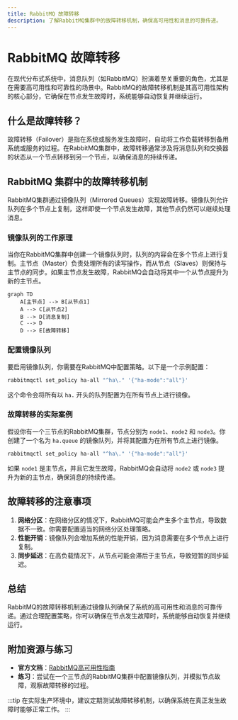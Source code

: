 ```yaml
---
title: RabbitMQ 故障转移
description: 了解RabbitMQ集群中的故障转移机制，确保高可用性和消息的可靠传递。
---
```


# RabbitMQ 故障转移

在现代分布式系统中，消息队列（如RabbitMQ）扮演着至关重要的角色，尤其是在需要高可用性和可靠性的场景中。RabbitMQ的故障转移机制是其高可用性架构的核心部分，它确保在节点发生故障时，系统能够自动恢复并继续运行。

## 什么是故障转移？

故障转移（Failover）是指在系统或服务发生故障时，自动将工作负载转移到备用系统或服务的过程。在RabbitMQ集群中，故障转移通常涉及将消息队列和交换器的状态从一个节点转移到另一个节点，以确保消息的持续传递。

## RabbitMQ 集群中的故障转移机制

RabbitMQ集群通过镜像队列（Mirrored Queues）实现故障转移。镜像队列允许队列在多个节点上复制，这样即使一个节点发生故障，其他节点仍然可以继续处理消息。

### 镜像队列的工作原理

当你在RabbitMQ集群中创建一个镜像队列时，队列的内容会在多个节点上进行复制。主节点（Master）负责处理所有的读写操作，而从节点（Slaves）则保持与主节点的同步。如果主节点发生故障，RabbitMQ会自动将其中一个从节点提升为新的主节点。

```mermaid
graph TD
    A[主节点] --> B[从节点1]
    A --> C[从节点2]
    B --> D[消息复制]
    C --> D
    D --> E[故障转移]
```

### 配置镜像队列

要启用镜像队列，你需要在RabbitMQ中配置策略。以下是一个示例配置：

```bash
rabbitmqctl set_policy ha-all "^ha\." '{"ha-mode":"all"}'
```

这个命令会将所有以 `ha.` 开头的队列配置为在所有节点上进行镜像。

### 故障转移的实际案例

假设你有一个三节点的RabbitMQ集群，节点分别为 `node1`、`node2` 和 `node3`。你创建了一个名为 `ha.queue` 的镜像队列，并将其配置为在所有节点上进行镜像。

```bash
rabbitmqctl set_policy ha-all "^ha\." '{"ha-mode":"all"}'
```

如果 `node1` 是主节点，并且它发生故障，RabbitMQ会自动将 `node2` 或 `node3` 提升为新的主节点，确保消息的持续传递。

## 故障转移的注意事项

1. **网络分区**：在网络分区的情况下，RabbitMQ可能会产生多个主节点，导致数据不一致。你需要配置适当的网络分区处理策略。
2. **性能开销**：镜像队列会增加系统的性能开销，因为消息需要在多个节点上进行复制。
3. **同步延迟**：在高负载情况下，从节点可能会滞后于主节点，导致短暂的同步延迟。

## 总结

RabbitMQ的故障转移机制通过镜像队列确保了系统的高可用性和消息的可靠传递。通过合理配置策略，你可以确保在节点发生故障时，系统能够自动恢复并继续运行。

## 附加资源与练习

- **官方文档**：[RabbitMQ高可用性指南](https://www.rabbitmq.com/ha.html)
- **练习**：尝试在一个三节点的RabbitMQ集群中配置镜像队列，并模拟节点故障，观察故障转移的过程。

:::tip
在实际生产环境中，建议定期测试故障转移机制，以确保系统在真正发生故障时能够正常工作。
:::